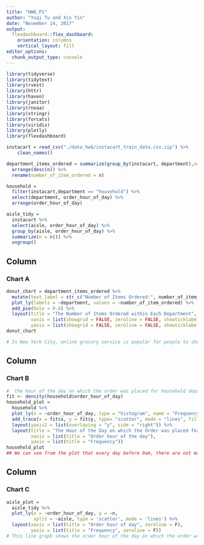```yaml
---
title: "HW6_P1"
author: "Yuqi Tu and Xin Yin"
date: "November 14, 2017"
output: 
  flexdashboard::flex_dashboard:
    orientation: columns
    vertical_layout: fill
editor_options: 
  chunk_output_type: console
---
```



```r
library(tidyverse)
library(tidytext)
library(rvest)
library(httr)
library(haven)
library(janitor)
library(rnoaa)
library(stringr)
library(forcats)
library(viridis)
library(plotly)
library(flexdashboard)
```



```r
instacart = read_csv("./data_hw6/instacart_train_data.csv.zip") %>%
    clean_names()
```



```r
department_items_ordered = summarize(group_by(instacart, department),n=n()) %>% 
  arrange(desc(n)) %>% 
  rename(number_of_item_ordered = n)


```



```r
household = 
  filter(instacart,department == "household") %>%
  select(department, order_hour_of_day) %>%
  arrange(order_hour_of_day)
```


```r
aisle_tidy =
  instacart %>%
  select(aisle, order_hour_of_day) %>%
  group_by(aisle, order_hour_of_day) %>%
  summarize(n = n()) %>%
  ungroup()
```








Column {data-width=500}
-----------------------------------------------------------------------

### Chart A

```r
donut_chart = department_items_ordered %>% 
  mutate(text_label = str_c("Number of Items Ordered:", number_of_item_ordered)) %>%
  plot_ly(labels = ~department, values = ~number_of_item_ordered) %>% 
  add_pie(hole = 0.4) %>% 
  layout(title = "The Number of Items Ordered within Each Department", showlegend = T,
         xaxis = list(showgrid = FALSE, zeroline = FALSE, showticklabels = FALSE), 
         yaxis = list(showgrid = FALSE, zeroline = FALSE, showticklabels = FALSE))
donut_chart

# In New York City, online grocery service is popular for people to shop online from local stores. Among 21 departments of food in grocery shops, produce (29.5%), dairy eggs(15.7%), snacks(8.58%), beverages(8.24%) and forzen (7.25%) departments have much more ordered items than other department, while bulk (0.13%), pets(0.32%), and alcohol(0.40%) department have much fewer ordered items. 


```

Column {data-width=350}
-----------------------------------------------------------------------

### Chart B

```r
#  the hour of the day on which the order was placed for household department
fit <- density(household$order_hour_of_day)
household_plot =
  household %>%
  plot_ly(x = ~order_hour_of_day, type = "histogram", name = "Frequency") %>%
  add_trace(x = fit$x, y = fit$y, type= "scatter", mode = "lines", fill = "tozeroy", yaxis = "y2", name = "Density") %>%
  layout(yaxis2 = list(overlaying = "y", side = "right")) %>%
  layout(title = "The Hour of the Day on which the Order was placed for Household Department",
         xaxis = list(title = "Order hour of the day"), 
         yaxis = list(title = "Frequency"))
household_plot
## We can see from the plot that every day before 9am, there are not many order placed from the household department but it's increasing. At around 9am, orders placed reach the maximum from the household department and then decreases for the rest of the day. 
```


Column {data-width=350}
-----------------------------------------------------------------------
### Chart C

```r
aisle_plot =
  aisle_tidy %>%
  plot_ly(x = ~order_hour_of_day, y = ~n, 
          split = ~aisle, type = 'scatter', mode = 'lines') %>%
  layout(xaxis = list(title = "Order hour of day", zeroline = F),
         yaxis = list(title = "Frequency", zeroline = F))
# This line graph shows the order hour of the day on which the order was placed, the number of times an item was ordered from a certain aisle at that particular hour and also the pattern of purchase time of different aisles. For all the aisles, they have the similar purchase pattern associated with time, which people ordered more during daytime. The top 3 aisles from which people ordered the most are fresh vegetables, fresh fruits, packaged vegetables. 
```




